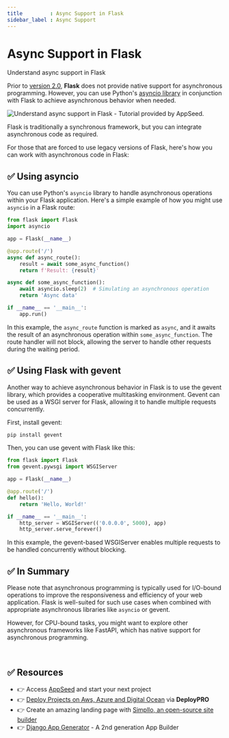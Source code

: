 ```yaml
---
title         : Async Support in Flask 
sidebar_label : Async Support
---
```


# Async Support in Flask 

<SubHeading>Understand async support in Flask</SubHeading>

Prior to [version 2.0](https://palletsprojects.com/blog/flask-2-0-released/), **Flask** does not provide native support for asynchronous programming. 
However, you can use Python's [asyncio library](https://docs.python.org/3/library/asyncio.html) in conjunction with Flask to achieve asynchronous behavior when needed. 

![Understand async support in Flask - Tutorial provided by AppSeed.](https://user-images.githubusercontent.com/51070104/268566349-c41e65a5-2ab9-4b54-8cbc-350ab6da746c.png) 

Flask is traditionally a synchronous framework, but you can integrate asynchronous code as required.

For those that are forced to use legacy versions of Flask, here's how you can work with asynchronous code in Flask:

## ✅ **Using asyncio**

You can use Python's `asyncio` library to handle asynchronous operations within your Flask application. Here's a simple example of how you might use `asyncio` in a Flask route:

```python
from flask import Flask
import asyncio

app = Flask(__name__)

@app.route('/')
async def async_route():
    result = await some_async_function()
    return f'Result: {result}'

async def some_async_function():
    await asyncio.sleep(2)  # Simulating an asynchronous operation
    return 'Async data'

if __name__ == '__main__':
    app.run()
```

In this example, the `async_route` function is marked as `async`, and it awaits the result of an asynchronous operation within `some_async_function`. 
The route handler will not block, allowing the server to handle other requests during the waiting period.

## ✅ **Using Flask with gevent**

Another way to achieve asynchronous behavior in Flask is to use the gevent library, which provides a cooperative multitasking environment. Gevent can be used as a WSGI server for Flask, allowing it to handle multiple requests concurrently.

First, install gevent:

```bash
pip install gevent
```

Then, you can use gevent with Flask like this:

```python
from flask import Flask
from gevent.pywsgi import WSGIServer

app = Flask(__name__)

@app.route('/')
def hello():
    return 'Hello, World!'

if __name__ == '__main__':
    http_server = WSGIServer(('0.0.0.0', 5000), app)
    http_server.serve_forever()
```

In this example, the gevent-based WSGIServer enables multiple requests to be handled concurrently without blocking.


## ✅ In Summary

Please note that asynchronous programming is typically used for I/O-bound operations to improve the responsiveness and efficiency of your web application. 
Flask is well-suited for such use cases when combined with appropriate asynchronous libraries like `asyncio` or gevent. 

However, for CPU-bound tasks, you might want to explore other asynchronous frameworks like FastAPI, which has native support for asynchronous programming. 

<br />

## ✅ Resources 

- 👉 Access [AppSeed](https://appseed.us/) and start your next project
- 👉 [Deploy Projects on Aws, Azure and Digital Ocean](https://www.docs.deploypro.dev/) via **DeployPRO**
- 👉 Create an amazing landing page with [Simpllo, an open-source site builder](https://www.simpllo.com/)
- 👉 [Django App Generator](https://app-generator.dev/django/) - A 2nd generation App Builder
